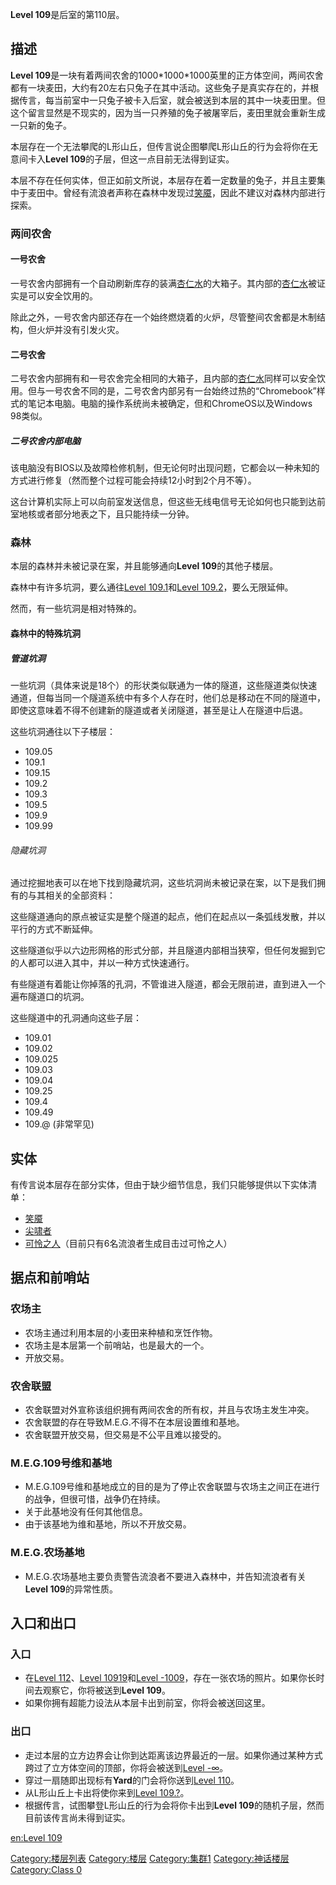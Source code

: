 {{DISPLAYTITLE:Level 109："兔子田野"}}
{{Class 0|safety=安全|security=已勘探完全|entity=存在无害生物但无敌对实体}}

'''Level 109'''是后室的第110层。

== 描述 ==
'''Level 109'''是一块有着两间农舍的1000*1000*1000英里的正方体空间，两间农舍都有一块麦田，大约有20左右只兔子在其中活动。这些兔子是真实存在的，并根据传言，每当前室中一只兔子被卡入后室，就会被送到本层的其中一块麦田里。但这个留言显然是不现实的，因为当一只养殖的兔子被屠宰后，麦田里就会重新生成一只新的兔子。

本层存在一个无法攀爬的L形山丘，但传言说企图攀爬L形山丘的行为会将你在无意间卡入'''Level 109'''的子层，但这一点目前无法得到证实。

本层不存在任何实体，但正如前文所说，本层存在着一定数量的兔子，并且主要集中于麦田中。曾经有流浪者声称在森林中发现过[[smilers|笑魇]]，因此不建议对森林内部进行探索。

===两间农舍===

====一号农舍====
一号农舍内部拥有一个自动刷新库存的装满[[Almond Water|杏仁水]]的大箱子。其内部的[[Almond Water|杏仁水]]被证实是可以安全饮用的。

除此之外，一号农舍内部还存在一个始终燃烧着的火炉，尽管整间农舍都是木制结构，但火炉并没有引发火灾。

====二号农舍====
二号农舍内部拥有和一号农舍完全相同的大箱子，且内部的[[Almond Water|杏仁水]]同样可以安全饮用。但与一号农舍不同的是，二号农舍内部另有一台始终过热的“Chromebook”样式的笔记本电脑。电脑的操作系统尚未被确定，但和ChromeOS以及Windows 98类似。

=====二号农舍内部电脑=====
该电脑没有BIOS以及故障检修机制，但无论何时出现问题，它都会以一种未知的方式进行修复（然而整个过程可能会持续12小时到2个月不等）。

这台计算机实际上可以向前室发送信息，但这些无线电信号无论如何也只能到达前室地核或者部分地表之下，且只能持续一分钟。

===森林===
{{class 3|safety=不安全|security=未勘探完全|entity=实体数量中等}}

本层的森林并未被记录在案，并且能够通向'''Level 109'''的其他子楼层。

森林中有许多坑洞，要么通往[[Level 109.1]]和[[Level 109.2]]，要么无限延伸。

然而，有一些坑洞是相对特殊的。

====森林中的特殊坑洞====

=====管道坑洞=====
一些坑洞（具体来说是18个）的形状类似联通为一体的隧道，这些隧道类似快速通道，但每当同一个隧道系统中有多个人存在时，他们总是移动在不同的隧道中，即使这意味着不得不创建新的隧道或者关闭隧道，甚至是让人在隧道中后退。

这些坑洞通往以下子楼层：

* 109.05
* 109.1
* 109.15
* 109.2
* 109.3
* 109.5
* 109.9
* 109.99

======隐藏坑洞======
通过挖掘地表可以在地下找到隐藏坑洞，这些坑洞尚未被记录在案，以下是我们拥有的与其相关的全部资料：

这些隧道通向的原点被证实是整个隧道的起点，他们在起点以一条弧线发散，并以平行的方式不断延伸。

这些隧道似乎以六边形网格的形式分部，并且隧道内部相当狭窄，但任何发掘到它的人都可以进入其中，并以一种方式快速通行。

有些隧道有着能让你掉落的孔洞，不管谁进入隧道，都会无限前进，直到进入一个遍布隧道口的坑洞。

这些隧道中的孔洞通向这些子层：

* 109.01
* 109.02
* 109.025
* 109.03
* 109.04
* 109.25
* 109.4
* 109.49
* 109.@ (非常罕见)

==实体==
有传言说本层存在部分实体，但由于缺少细节信息，我们只能够提供以下实体清单：

* [[Smilers|笑魇]]
* [[Screamers|尖啸者]]
* [[Wretches|可怜之人]]（目前只有6名流浪者生成目击过可怜之人）

==据点和前哨站==
===农场主===
* 农场主通过利用本层的小麦田来种植和烹饪作物。
* 农场主是本层第一个前哨站，也是最大的一个。
* 开放交易。

===农舍联盟===
* 农舍联盟对外宣称该组织拥有两间农舍的所有权，并且与农场主发生冲突。
* 农舍联盟的存在导致M.E.G.不得不在本层设置维和基地。
* 农舍联盟开放交易，但交易是不公平且难以接受的。

===M.E.G.109号维和基地===
* M.E.G.109号维和基地成立的目的是为了停止农舍联盟与农场主之间正在进行的战争，但很可惜，战争仍在持续。
* 关于此基地没有任何其他信息。
* 由于该基地为维和基地，所以不开放交易。

===M.E.G.农场基地===
* M.E.G.农场基地主要负责警告流浪者不要进入森林中，并告知流浪者有关'''Level 109'''的异常性质。

==入口和出口==
===入口===
* 在[[Level 112]]、[[Level 10919]]和[[Level -1009]]，存在一张农场的照片。如果你长时间去观察它，你将被送到'''Level 109'''。
* 如果你拥有超能力设法从本层卡出到前室，你将会被送回这里。

===出口===
* 走过本层的立方边界会让你到达距离该边界最近的一层。如果你通过某种方式跨过了立方体空间的顶部，你将会被送到[[Level -∞]]。
*穿过一扇随即出现标有'''Yard'''的门会将你送到[[Level 110]]。
* 从L形山丘上卡出将使你来到[[Level 109.?]]。
* 根据传言，试图攀登L形山丘的行为会将你卡出到'''Level 109'''的随机子层，然而目前该传言尚未得到证实。

[[en:Level 109]]
[[Category:楼层列表]]
[[Category:楼层]]
[[Category:集群1]]
[[Category:神话楼层]]
[[Category:Class 0]]
